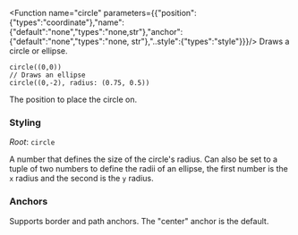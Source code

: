 
<Function name="circle" parameters={{"position":{"types":"coordinate"},"name":{"default":"none","types":"none,str"},"anchor":{"default":"none","types":"none, str"},"..style":{"types":"style"}}}/>
Draws a circle or ellipse.

```typc example
circle((0,0))
// Draws an ellipse
circle((0,-2), radius: (0.75, 0.5))
```

<Parameter name="position" types="coordinate" > The position to place the circle on.</Parameter>




### Styling
*Root*: `circle`

<Parameter name="radius" types="number, array" default_value="1"> A number that defines the size of the circle's radius. Can also be set to a tuple of two numbers to define the radii of an ellipse, the first number is the `x` radius and the second is the `y` radius.</Parameter>

### Anchors
  Supports border and path anchors. The "center" anchor is the default.

